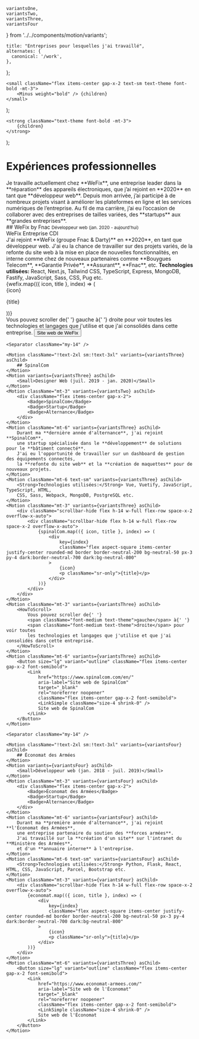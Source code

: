     variantsOne,
    variantsTwo,
    variantsThree,
    variantsFour
} from '../../components/motion/variants';

    title: "Entreprises pour lesquelles j'ai travaillé",
    alternates: {
      canonical: '/work',
    },
};

    <small className="flex items-center gap-x-2 text-sm text-theme font-bold -mt-3">
        <Minus weight="bold" /> {children}
    </small>
);

    <strong className="text-theme font-bold -mt-3">
        {children}
    </strong>
);

# Expériences professionnelles

<AnimatedNameLink />

<Motion className="mt-10" variants={variantsOne} asChild>
    Je travaille actuellement chez **WeFix**, une entreprise leader dans la **réparation** des
    appareils électroniques, que j’ai rejoint en **2020** en tant que **développeur web**.
    Depuis mon arrivée, j’ai participé à de nombreux projets visant à améliorer les plateformes
    en ligne et les services numériques de l’entreprise.
    Au fil de ma carrière, j’ai eu l’occasion de collaborer avec des
    entreprises de tailles variées, des **startups** aux **grandes entreprises**.
</Motion>

<div className="mt-14">
    <Motion className="!text-2xl sm:!text-3xl" variants={variantsTwo} asChild>
        ## WeFix by Fnac
    </Motion>
    <Motion variants={variantsTwo} asChild>
        <Small>Développeur web (jan. 2020 - aujourd'hui)</Small>
    </Motion>
    <Motion className="mt-3" variants={variantsTwo} asChild>
        <div className="flex items-center gap-x-2">
            <Badge>WeFix</Badge>
            <Badge>Entreprise</Badge>
            <Badge>CDI</Badge>
        </div>
    </Motion>
    <Motion className="mt-6" variants={variantsTwo} asChild>
        J'ai rejoint **WeFix (groupe Fnac & Darty)** en **2020**, en tant que développeur web.
        J'ai eu la chance de travailler sur des projets variés, de la refonte du site web
        à la mise en place de nouvelles fonctionnalités, en interne comme chez de nouveaux
        partenaires comme **Bouygues Telecom**, **Garantie Privée**, **Assurant**, **Fnac**, etc.
    </Motion>
    <Motion className="mt-6 text-sm" variants={variantsTwo} asChild>
        <Strong>Technologies utilisées:</Strong> React, Next.js, Tailwind CSS,
        TypeScript, Express, MongoDB, Fastify, JavaScript, Sass, CSS, Pug etc.
    </Motion>
    <Motion className="mt-3" variants={variantsTwo} asChild>
        <div className="scrollbar-hide flex h-14 w-full flex-row space-x-2 overflow-x-auto">
            {wefix.map(({ icon, title }, index) => (
                <div
                    key={index}
                    className="flex aspect-square items-center justify-center rounded-md border border-neutral-200 bg-neutral-50 px-3 py-4 dark:border-neutral-700 dark:bg-neutral-800"
                >
                    {icon}
                    <p className="sr-only">{title}</p>
                </div>
            ))}
        </div>
    </Motion>
    <Motion className="mt-3" variants={variantsTwo} asChild>
        <HowToScroll>
            Vous pouvez scroller de{' '}
            <span className="font-medium text-theme">gauche</span> à{' '}
            <span className="font-medium text-theme">droite</span> pour voir toutes
            les technologies et langages que j'utilise et que j'ai consolidés dans cette entreprise.
        </HowToScroll>
    </Motion>
    <Motion className="mt-6" variants={variantsTwo} asChild>
        <Button size="lg" variant="outline" className="flex items-center gap-x-2 font-semibold">
            <Link
                href="https://wefix.net/"
                aria-label="Site web de WeFix"
                target="_blank"
                rel="noreferrer noopener"
                className="flex items-center gap-x-2 font-semibold">
                <LinkSimple className="size-4 shrink-0" />
                Site web de WeFix
            </Link>
        </Button>
    </Motion>

    <Separator className="my-14" />

    <Motion className="!text-2xl sm:!text-3xl" variants={variantsThree} asChild>
        ## SpinalCom
    </Motion>
    <Motion variants={variantsThree} asChild>
        <Small>Designer Web (juil. 2019 - jan. 2020)</Small>
    </Motion>
    <Motion className="mt-3" variants={variantsTwo} asChild>
        <div className="flex items-center gap-x-2">
            <Badge>SpinalCom</Badge>
            <Badge>Startup</Badge>
            <Badge>Alternance</Badge>
        </div>
    </Motion>
    <Motion className="mt-6" variants={variantsThree} asChild>
        Durant ma **dernière année d'alternance**, j'ai rejoint **SpinalCom**,
        une startup spécialisée dans le **développement** de solutions pour le **bâtiment connecté**.
        J'ai eu l'opportunité de travailler sur un dashboard de gestion des équipements connectés,
        la **refonte du site web** et la **création de maquettes** pour de nouveaux projets.
    </Motion>
    <Motion className="mt-6 text-sm" variants={variantsThree} asChild>
        <Strong>Technologies utilisées:</Strong> Vue, Vuetify, JavaScript, TypeScript, HTML,
        CSS, Sass, Webpack, MongoDB, PostgreSQL etc.
    </Motion>
    <Motion className="mt-3" variants={variantsThree} asChild>
        <div className="scrollbar-hide flex h-14 w-full flex-row space-x-2 overflow-x-auto">
            <div className="scrollbar-hide flex h-14 w-full flex-row space-x-2 overflow-x-auto">
                {spinalCom.map(({ icon, title }, index) => (
                    <div
                        key={index}
                        className="flex aspect-square items-center justify-center rounded-md border border-neutral-200 bg-neutral-50 px-3 py-4 dark:border-neutral-700 dark:bg-neutral-800"
                    >
                        {icon}
                        <p className="sr-only">{title}</p>
                    </div>
                ))}
            </div>
        </div>
    </Motion>
    <Motion className="mt-3" variants={variantsThree} asChild>
        <HowToScroll>
            Vous pouvez scroller de{' '}
            <span className="font-medium text-theme">gauche</span> à{' '}
            <span className="font-medium text-theme">droite</span> pour voir toutes
            les technologies et langages que j'utilise et que j'ai consolidés dans cette entreprise.
        </HowToScroll>
    </Motion>
    <Motion className="mt-6" variants={variantsThree} asChild>
        <Button size="lg" variant="outline" className="flex items-center gap-x-2 font-semibold">
            <Link
                href="https://www.spinalcom.com/en/"
                aria-label="Site web de SpinalCom"
                target="_blank"
                rel="noreferrer noopener"
                className="flex items-center gap-x-2 font-semibold">
                <LinkSimple className="size-4 shrink-0" />
                Site web de SpinalCom
            </Link>
        </Button>
    </Motion>

    <Separator className="my-14" />

    <Motion className="!text-2xl sm:!text-3xl" variants={variantsFour} asChild>
        ## Économat des Armées
    </Motion>
    <Motion variants={variantsFour} asChild>
        <Small>Développeur web (jan. 2018 - juil. 2019)</Small>
    </Motion>
    <Motion className="mt-3" variants={variantsFour} asChild>
        <div className="flex items-center gap-x-2">
            <Badge>Économat des Armées</Badge>
            <Badge>Startup</Badge>
            <Badge>Alternance</Badge>
        </div>
    </Motion>
    <Motion className="mt-6" variants={variantsFour} asChild>
        Durant ma **première année d'alternance**, j'ai rejoint **l'Économat des Armées**,
        une entreprise partenaire du soutien des **forces armées**.
        J'ai travaillé sur la **création d'un site** sur l'intranet du **Ministère des Armées**,
        et d'un **annuaire interne** à l'entreprise.
    </Motion>
    <Motion className="mt-6 text-sm" variants={variantsFour} asChild>
        <Strong>Technologies utilisées:</Strong> Python, Flask, React, HTML, CSS, JavaScript, Parcel, Bootstrap etc.
    </Motion>
    <Motion className="mt-3" variants={variantsFour} asChild>
        <div className="scrollbar-hide flex h-14 w-full flex-row space-x-2 overflow-x-auto">
            {economat.map(({ icon, title }, index) => (
                <div
                    key={index}
                    className="flex aspect-square items-center justify-center rounded-md border border-neutral-200 bg-neutral-50 px-3 py-4 dark:border-neutral-700 dark:bg-neutral-800"
                >
                    {icon}
                    <p className="sr-only">{title}</p>
                </div>
            ))}
        </div>
    </Motion>
    <Motion className="mt-6" variants={variantsThree} asChild>
        <Button size="lg" variant="outline" className="flex items-center gap-x-2 font-semibold">
            <Link
                href="https://www.economat-armees.com/"
                aria-label="Site web de l'Économat"
                target="_blank"
                rel="noreferrer noopener"
                className="flex items-center gap-x-2 font-semibold">
                <LinkSimple className="size-4 shrink-0" />
                Site web de l'Économat
            </Link>
        </Button>
    </Motion>
</div>
